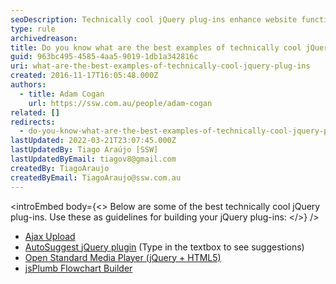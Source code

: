 ```yaml
---
seoDescription: Technically cool jQuery plug-ins enhance website functionality with advanced features and user-friendly interfaces.
type: rule
archivedreason:
title: Do you know what are the best examples of technically cool jQuery plug-ins?
guid: 963bc495-4585-4aa5-9019-1db1a342816c
uri: what-are-the-best-examples-of-technically-cool-jquery-plug-ins
created: 2016-11-17T16:05:48.000Z
authors:
  - title: Adam Cogan
    url: https://ssw.com.au/people/adam-cogan
related: []
redirects:
  - do-you-know-what-are-the-best-examples-of-technically-cool-jquery-plug-ins
lastUpdated: 2022-03-21T23:07:45.000Z
lastUpdatedBy: Tiago Araújo [SSW]
lastUpdatedByEmail: tiagov8@gmail.com
createdBy: TiagoAraujo
createdByEmail: TiagoAraujo@ssw.com.au
---
```


<introEmbed
  body={<>
Below are some of the best technically cool jQuery plug-ins. Use these as guidelines for building your jQuery plug-ins:
  </>}
/>
- [Ajax Upload](https://www.jqueryscript.net/demo/jQuery-AJAX-File-Uploader-FileUp/)
- [AutoSuggest jQuery plugin](https://drew.tenderapp.com/kb/autosuggest-jquery-plugin) (Type in the textbox to see suggestions)
- [Open Standard Media Player (jQuery + HTML5)](http://mediafront.org/osmplayer/#.Yji37ZrMLso)
- [jsPlumb Flowchart Builder](https://demo.jsplumbtoolkit.com/flowchart-builder/)
